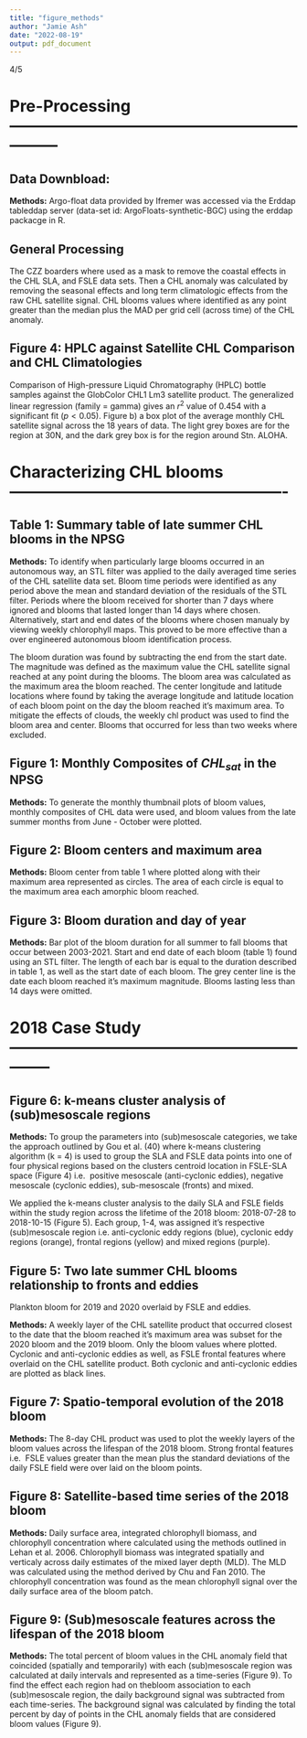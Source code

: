```yaml
---
title: "figure_methods"
author: "Jamie Ash"
date: "2022-08-19"
output: pdf_document
---
```

4/5

# Pre-Processing ---------------------------------------------------------------

## Data Downbload: 

**Methods:** Argo-float data provided by Ifremer was accessed via the Erddap 
tableddap server (data-set id: ArgoFloats-synthetic-BGC) using the erddap 
packacge in R. 

## General Processing

The CZZ boarders where used as a mask to remove the coastal effects in the CHL 
SLA, and FSLE data sets. Then a CHL anomaly was calculated by removing the 
seasonal effects and long term climatologic effects from the raw CHL satellite 
signal. CHL blooms values where identified as any point greater than the median
plus the MAD per grid cell (across time) of the CHL anomaly. 

## Figure 4: HPLC against Satellite CHL Comparison and CHL Climatologies

Comparison of High-pressure Liquid Chromatography (HPLC) bottle samples against 
the GlobColor CHL1 Lm3 satellite product. The generalized linear regression 
(family = gamma) gives an $r^2$ value of $0.454$ with a significant fit 
($p < 0.05$). Figure b) a box plot of the average monthly CHL satellite signal 
across the 18 years of data. The light grey boxes are for the region at 30N, and 
the dark grey box is for the region around Stn. ALOHA.

# Characterizing CHL blooms ----------------------------------------------------

## Table 1: Summary table of late summer CHL blooms in the NPSG

**Methods:** To identify when particularly large blooms occurred in an 
autonomous way, an STL filter was applied to the daily averaged time series of 
the CHL satellite data set. Bloom time periods were identified as any period 
above the mean and standard deviation of the residuals of the STL filter. 
Periods where the bloom received for shorter than 7 days where ignored and 
blooms that lasted longer than 14 days where chosen. Alternatively, start and 
end dates of the blooms where chosen manualy by viewing weekly chlorophyll maps. 
This proved to be more effective than a over engineered autonomous bloom 
identification process.

The bloom duration was found by subtracting the end from the start date. The 
magnitude was defined as the maximum value the CHL satellite signal reached at 
any point during the blooms. The bloom area was calculated as the maximum area 
the bloom reached. The center longitude and latitude locations where found by 
taking the average longitude and latitude location of each bloom point on the 
day the bloom reached it's maximum area. To mitigate the effects of clouds, the 
weekly chl product was used to find the bloom area and center. Blooms that 
occurred for less than two weeks where excluded.

## Figure 1: Monthly Composites of $CHL_{sat}$ in the NPSG

**Methods:** To generate the monthly thumbnail plots of bloom values, monthly 
composites of CHL data were used, and bloom values from the late summer months 
from June - October were plotted.  

## Figure 2: Bloom centers and maximum area

**Methods:** Bloom center from table 1 where plotted along with their maximum 
area represented as circles. The area of each circle is equal to the maximum 
area each amorphic bloom reached.

## Figure 3: Bloom duration and day of year

**Methods:** Bar plot of the bloom duration for all summer to fall blooms that 
occur between 2003-2021. Start and end date of each bloom (table 1) found using 
an STL filter. The length of each bar is equal to the duration described in 
table 1, as well as the start date of each bloom. The grey center line is the 
date each bloom reached it's maximum magnitude. Blooms lasting less than 14 days
were omitted. 

# 2018 Case Study --------------------------------------------------------------

## Figure 6:  k-means cluster analysis of (sub)mesoscale regions

**Methods:** To group the parameters into (sub)mesoscale categories, we take the
approach outlined by Gou et al. (40) where k-means clustering algorithm (k = 4) 
is used to group the SLA and FSLE data points into one of four physical regions 
based on the clusters centroid location in FSLE-SLA space (Figure 4) i.e. 
positive mesoscale (anti-cyclonic eddies), negative mesoscale (cyclonic eddies), 
sub-mesoscale (fronts) and mixed. 

We applied the k-means cluster analysis to the daily SLA and FSLE fields within 
the study region across the lifetime of the 2018 bloom: 2018-07-28 to 2018-10-15 
(Figure 5). Each group, 1-4, was assigned it's respective (sub)mesoscale region 
i.e. anti-cyclonic eddy regions (blue), cyclonic eddy regions (orange), frontal 
regions (yellow) and mixed regions (purple). 

## Figure 5: Two late summer CHL blooms relationship to fronts and eddies

Plankton bloom for 2019 and 2020 overlaid by FSLE and eddies. 

**Methods:** A weekly layer of the CHL satellite product that occurred closest 
to the date that the bloom reached it's maximum area was subset for the 2020 
bloom and the 2019 bloom. Only the bloom values where plotted. Cyclonic and 
anti-cyclonic eddies as well, as FSLE frontal features where overlaid on the CHL 
satellite product. Both cyclonic and anti-cyclonic eddies are plotted as black 
lines. 

## Figure 7: Spatio-temporal evolution of the 2018 bloom

**Methods:** The 8-day CHL product was used to plot the weekly layers of the 
bloom values across the lifespan of the 2018 bloom. Strong frontal features i.e. 
FSLE values greater than the mean plus the standard deviations  of the daily 
FSLE field were over laid on the bloom points.

## Figure 8: Satellite-based time series of the 2018 bloom

**Methods:** Daily surface area, integrated chlorophyll biomass, and chlorophyll 
concentration where calculated using the methods outlined in Lehan et al. 2006. 
Chlorophyll biomass was integrated spatially and verticaly across daily estimates 
of the mixed layer depth (MLD). The MLD was calculated using the method derived 
by Chu and Fan 2010. The chlorophyll concentration was found as the mean 
chlorophyll signal over the daily surface area of the bloom patch. 

## Figure 9: (Sub)mesoscale features across the lifespan of the 2018 bloom

**Methods:** The total percent of bloom values in the CHL anomaly field that 
coincided (spatially and temporarily) with each (sub)mesoscale region was 
calculated at daily intervals and represented as a time-series (Figure 9). To 
find the effect each region had on thebloom association to each (sub)mesoscale 
region, the daily background signal was subtracted from each time-series. The 
background signal was calculated by finding the total percent by day of points 
in the CHL anomaly fields that are considered bloom values (Figure 9). 



















